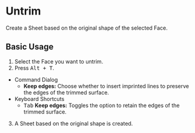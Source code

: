 
# Untrim

<Reference shortcut="Alt + T" command="Untrim" button="" />

Create a Sheet based on the original shape of the selected Face.

## Basic Usage

1. Select the Face you want to untrim.
2. Press <kbd>Alt + T</kbd>.
- <Kst>Command Dialog</Kst>
    - **Keep edges:** Choose whether to insert imprinted lines to preserve the edges of the trimmed surface.
- <Kst>Keyboard Shortcuts</Kst>
    - <kbd>Tab</kbd> **Keep edges:** Toggles the option to retain the edges of the trimmed surface.
3. A Sheet based on the original shape is created.

<VideoPlayer fileName="untrim"/>